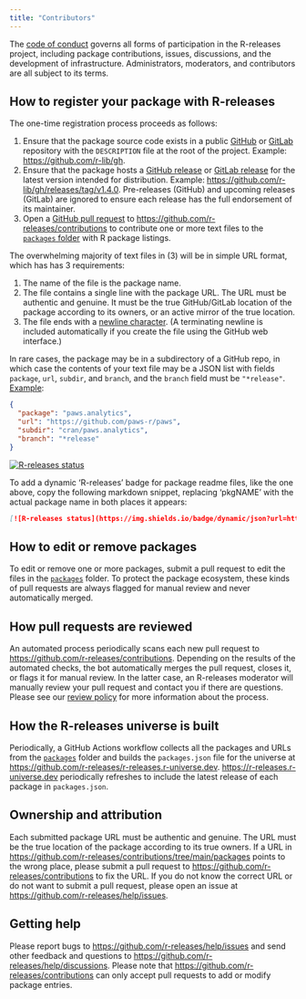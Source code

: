 ```yaml
---
title: "Contributors"
---
```


The [code of conduct](conduct.qmd) governs all forms of participation in the R-releases project, including package contributions, issues, discussions, and the development of infrastructure. Administrators, moderators, and contributors are all subject to its terms.

## How to register your package with R-releases

The one-time registration process proceeds as follows:

1. Ensure that the package source code exists in a public [GitHub](https://github.com) or [GitLab](https://gitlab.com) repository with the `DESCRIPTION` file at the root of the project. Example: <https://github.com/r-lib/gh>.
2. Ensure that the package hosts a [GitHub release](https://docs.github.com/en/repositories/releasing-projects-on-github/managing-releases-in-a-repository) or [GitLab release](https://docs.gitlab.com/ee/user/project/releases/) for the latest version intended for distribution. Example: <https://github.com/r-lib/gh/releases/tag/v1.4.0>. Pre-releases (GitHub) and upcoming releases (GitLab) are ignored to ensure each release has the full endorsement of its maintainer.
3. Open a [GitHub pull request](https://docs.github.com/en/pull-requests/collaborating-with-pull-requests/proposing-changes-to-your-work-with-pull-requests/about-pull-requests) to <https://github.com/r-releases/contributions> to contribute one or more text files to the [`packages` folder](https://github.com/r-releases/contributions/tree/main/packages) with R package listings.

The overwhelming majority of text files in (3) will be in simple URL format, which has has 3 requirements:

1. The name of the file is the package name.
2. The file contains a single line with the package URL. The URL must be authentic and genuine. It must be the true GitHub/GitLab location of the package according to its owners, or an active mirror of the true location.
3. The file ends with a [newline character](https://stackoverflow.com/questions/729692/why-should-text-files-end-with-a-newline). (A terminating newline is included automatically if you create the file using the GitHub web interface.)

In rare cases, the package may be in a subdirectory of a GitHub repo, in which case the contents of your text file may be a JSON list with fields `package`, `url`, `subdir`, and `branch`, and the `branch` field must be `"*release"`. [Example](https://github.com/r-releases/contributions/blob/main/packages/paws.analytics):

```json
{
  "package": "paws.analytics",
  "url": "https://github.com/paws-r/paws",
  "subdir": "cran/paws.analytics",
  "branch": "*release"
}
```

[<img src="https://img.shields.io/badge/dynamic/json?url=https%3A%2F%2Fr-releases.r-universe.dev%2Fapi%2Fpackages%2Fmirai&query=%24.Version&label=R-releases" alt="R-releases status" />](https://r-releases.r-universe.dev/mirai)

To add a dynamic 'R-releases' badge for package readme files, like the one above, copy the following markdown snippet, replacing 'pkgNAME' with the actual package name in both places it appears:

```md
[![R-releases status](https://img.shields.io/badge/dynamic/json?url=https%3A%2F%2Fr-releases.r-universe.dev%2Fapi%2Fpackages%2FpkgNAMEquery=%24.Version&label=R-releases)](https://r-releases.r-universe.dev/pkgNAME)
```

## How to edit or remove packages

To edit or remove one or more packages, submit a pull request to edit the files in the [`packages`](https://github.com/r-releases/contributions/tree/main/packages) folder. To protect the package ecosystem, these kinds of pull requests are always flagged for manual review and never automatically merged.

## How pull requests are reviewed

An automated process periodically scans each new pull request to <https://github.com/r-releases/contributions>. Depending on the results of the automated checks, the bot automatically merges the pull request, closes it, or flags it for manual review. In the latter case, an R-releases moderator will manually review your pull request and contact you if there are questions. Please see our [review policy](https://r-releases.github.io/review.html) for more information about the process.

## How the R-releases universe is built

Periodically, a GitHub Actions workflow collects all the packages and URLs from the [`packages`](https://github.com/r-releases/contributions/tree/main/packages) folder and builds the `packages.json` file for the universe at <https://github.com/r-releases/r-releases.r-universe.dev>. <https://r-releases.r-universe.dev> periodically refreshes to include the latest release of each package in `packages.json`.

## Ownership and attribution

Each submitted package URL must be authentic and genuine. The URL must be the true location of the package according to its true owners. If a URL in <https://github.com/r-releases/contributions/tree/main/packages> points to the wrong place, please submit a pull request to <https://github.com/r-releases/contributions> to fix the URL. If you do not know the correct URL or do not want to submit a pull request, please open an issue at <https://github.com/r-releases/help/issues>.

## Getting help

Please report bugs to <https://github.com/r-releases/help/issues> and send other feedback and questions to <https://github.com/r-releases/help/discussions>. Please note that <https://github.com/r-releases/contributions> can only accept pull requests to add or modify package entries.
